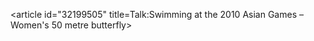 <article id="32199505" title=Talk:Swimming at the 2010 Asian Games – Women's 50 metre butterfly>
	<talkpage id="32199505" title="Talk:Swimming at the 2010 Asian Games – Women's 50 metre butterfly">
{{WP Swimming}}
	</talkpage>
</article>